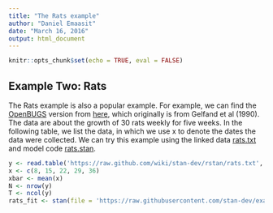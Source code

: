 ```yaml
---
title: "The Rats example"
author: "Daniel Emaasit"
date: "March 16, 2016"
output: html_document
---
```


```r
knitr::opts_chunk$set(echo = TRUE, eval = FALSE)
```

## Example Two: Rats

The Rats example is also a popular example. For example, we can find the [OpenBUGS](http://www.openbugs.net/) version from [here](http://www.openbugs.net/Examples/Rats.html), which originally is from Gelfand et al (1990). The data are about the growth of 30 rats weekly for five weeks. In the following table, we list the data, in which we use x to denote the dates the data were collected. We can try this example using the linked data [rats.txt](https://raw.github.com/wiki/stan-dev/rstan/rats.txt) and model code [rats.stan](https://raw.githubusercontent.com/stan-dev/example-models/master/bugs_examples/vol1/rats/rats.stan).
```r
y <- read.table('https://raw.github.com/wiki/stan-dev/rstan/rats.txt', header = TRUE)
x <- c(8, 15, 22, 29, 36)
xbar <- mean(x)
N <- nrow(y)
T <- ncol(y)
rats_fit <- stan(file = 'https://raw.githubusercontent.com/stan-dev/example-models/master/bugs_examples/vol1/rats/rats.stan')
```
